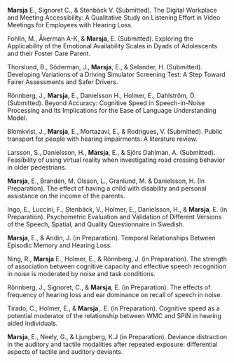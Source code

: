 **Marsja** E.,  Signoret C., & Stenbäck V. (Submitted). The Digital Workplace and Meeting Accessibility: A Qualitative Study on Listening Effort in Video Meetings for Employees with Hearing Loss.

Fohlin, M., Åkerman A-K, & **Marsja**, E. (Submitted). Exploring the Applicability of the Emotional Availability Scales in Dyads of Adolescents and their Foster Care Parent.

Thorslund, B., Söderman, J., **Marsja**, E., & Selander, H. (Submitted). Developing Variations of a Driving Simulator Screening Test: A Step Toward Fairer Assessments and Safer Drivers.

Rönnberg, J., **Marsja**, E., Danielsson H., Holmer, E., Dahlström, Ö. (Submitted). Beyond Accuracy: Cognitive Speed in Speech-in-Noise Processing and Its Implications for the Ease of Language Understanding Model.

Blomkvist, J., **Marsja**, E., Mortazavi, E., & Rodrigues, V. (Submitted). Public transport for people with hearing impairments: A literature review.

Larsson, S., Danielsson, H., **Marsja**, E., & Sjörs Dahlman, A. (Submitted). Feasibility of using virtual reality when investigating road crossing behavior in older pedestrians.

**Marsja**, E., Brandén, M. Olsson, L., Granlund, M. & Danielsson, H. (In Preparation). The effect of having a child with disability and personal assistance on the income of the parents.

Ingo, E., Luccini, F., Stenbäck, V., Holmer, E.,  Danielsson, H., & **Marsja**, E. (in Preparation). Psychometric Evaluation and Validation of Different Versions of the Speech, Spatial, and Quality Questionnaire in Swedish.

**Marsja**, E., & Andin, J. (in Preparation). Temporal Relationships Between Episodic Memory and Hearing Loss.

Ning, R., **Marsja** E., Holmer, E., & Rönnberg, J. (in Preparation). The strength of association between cognitive capacity and effective speech recognition in noise is moderated by noise and task conditions.

Rönnberg, J., Signoret, C., & **Marsja**, E. (in Preparation). The effects of frequency of hearing loss and ear dominance on recall of speech in noise.

Tirado, C., Holmer, E., & **Marsja**,. E. (in Preparation). Cognitive speed as a potential moderator of the relationship between WMC and SPiN in  hearing aided individuals.

**Marsja**, E., Neely, G., & Ljungberg, K.J (in Preparation). Deviance distraction in the auditory and tactile modalities after repeated exposure: differential aspects of tactile and auditory deviants.